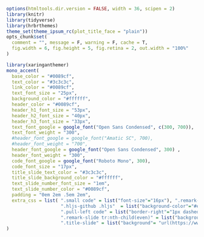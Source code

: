 ```r
options(htmltools.dir.version = FALSE, width = 36, scipen = 2)
library(knitr)
library(tidyverse)
library(hrbrthemes)
theme_set(theme_ipsum_rc(plot_title_face = "plain"))
opts_chunk$set(
  comment = "", message = F, warning = F, cache = T,
  fig.width = 6, fig.height = 5, fig.retina = 2, out.width = "100%"
)
```

```r
library(xaringanthemer)
mono_accent(
  base_color = "#0089cf",
  text_color = "#3c3c3c",
  link_color = "#0089cf",
  text_font_size = "25px",
  background_color = "#ffffff",
  header_color = "#0089cf",
  header_h1_font_size = "53px",
  header_h2_font_size = "40px",
  header_h3_font_size = "33px",
  text_font_google = google_font("Open Sans Condensed", c(300, 700)),
  text_font_weight = "300",
  #header_font_google = google_font("Amatic SC", 700),
  #header_font_weight = "700",
  header_font_google = google_font("Open Sans Condensed", 300) ,
  header_font_weight = "300",
  code_font_google = google_font("Roboto Mono", 300),
  code_font_size = "17px",
  title_slide_text_color = "#3c3c3c",
  title_slide_background_color = "#ffffff",
  text_slide_number_font_size = "1em",
  text_slide_number_color = "#0089cf",
  padding = "0em 2em .5em 2em",
  extra_css = list( ".small code" = list("font-size"="16px"), ".remark-slide thead" = list("background"="none"),
                    ".hljs-github .hljs"  = list("background-color"="#e8e8e8", "padding"="2"),
                    ".pull-left code" = list("border-right"="1px dashed #ccc", "height" = "450px"),
                    ".remark-slide tr:nth-child(even)" = list("background-color"="#f8f8f8"),
                    ".title-slide" = list("background"= "url(https://wwwen.uni.lu/var/storage/images/media/images/lcl_images/vrije_universiteit_amsterdam/1384644-1-fre-FR/vrije_universiteit_amsterdam.png) right bottom no-repeat #fff", "background-size" = "350px; 100px"))
)
```
